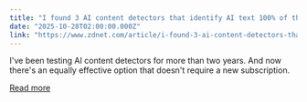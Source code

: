 ```yaml
---
title: "I found 3 AI content detectors that identify AI text 100% of the time - and an even better option"
date: "2025-10-28T02:00:00.000Z"
link: "https://www.zdnet.com/article/i-found-3-ai-content-detectors-that-identify-ai-text-100-of-the-time-and-an-even-better-option/"
---
```


I've been testing AI content detectors for more than two years. And now there's an equally effective option that doesn't require a new subscription.

[Read more](https://www.zdnet.com/article/i-found-3-ai-content-detectors-that-identify-ai-text-100-of-the-time-and-an-even-better-option/)
